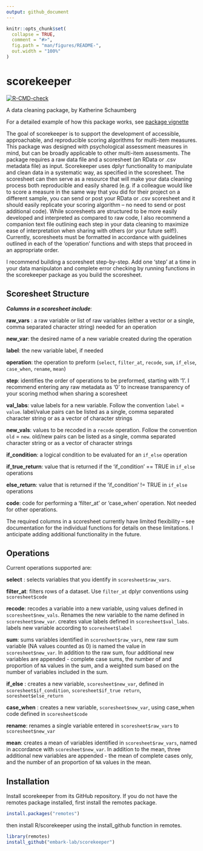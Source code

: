 ```yaml
---
output: github_document
---
```


<!-- README.md is generated from README.Rmd. Please edit that file -->

```r
knitr::opts_chunk$set(
  collapse = TRUE,
  comment = "#>",
  fig.path = "man/figures/README-",
  out.width = "100%"
)
```

# scorekeeper

<!-- badges: start -->
[![R-CMD-check](https://github.com/embark-lab/scorekeeper/workflows/R-CMD-check/badge.svg)](https://github.com/embark-lab/scorekeeper/actions)
<!-- badges: end -->

A data cleaning package, by Katherine Schaumberg

For a detailed example of how this package works, see [package vignette](https://embark-lab.github.io/scorekeeper/articles/scorekeeper-vignette.html)

The goal of scorekeeper is to support the development of accessible, approachable, and reproducible scoring algorithms for multi-item measures. This package was designed with psychological assessment measures in mind, but can be broadly applicable to other multi-item assessments. The package requires a raw data file and a scoresheet (an RData or .csv metadata file) as input. Scorekeeper uses dplyr functionality to manipulate and clean data in a systematic way, as specified in the scoresheet. The scoresheet can then serve as a resource that will make your data cleaning process both reproducible and easily shared (e.g. if a colleague would like to score a measure in the same way that you did for their project on a different sample, you can send or post your RData or .csv scoresheet and it should easily replicate your scoring algorithm -- no need to send or post additional code). While scoresheets are structured to be more easily developed and interpreted as compared to raw code, I also recommend a companion text file outlining each step in your data cleaning to maximize ease of interpretation when sharing with others (or your future self!). Currently, scoresheets must be formatted in accordance with guidelines outlined in each of the 'operation' functions and with steps that proceed in an appropriate order. 

I recommend building a scoresheet step-by-step. Add one 'step' at a time in your data manipulaton and complete error checking by running functions in the scorekeeper package as you build the scoresheet. 

## Scoresheet Structure

***Columns in a scoresheet include***: 

**raw_vars** : a raw variable or list of raw variables (either a vector or a single, comma separated character string) needed for an operation

**new_var**: the desired name of a new variable created during the operation

**label**: the new variable label, if needed

**operation**: the operation to preform (`select`, `filter_at`, `recode`, `sum`, `if_else`, `case_when`, `rename`, `mean`)

**step**: identifies the order of operations to be preformed, starting with '1'. I recommend entering any raw metadata as '0' to increase transparency of your scoring method when sharing a scoresheet

**val_labs**: value labels for a new variable. Follow the convention `label` = `value`. label/value pairs can be listed as a single, comma separated character string or as a vector of character strings

**new_vals**: values to be recoded in a `recode` operation. Follow the convention `old` = `new`. old/new pairs can be listed as a single, comma separated character string or as a vector of character strings

**if_condition**: a logical condition to be evaluated for an `if_else` operation

**if_true_return**: value that is returned if the 'if_condition' == TRUE in `if_else` operations

**else_return**: value that is returned if the 'if_condition' != TRUE in `if_else` operations

**code**: code for performing a 'filter_at' or 'case_when' operation. Not needed for other operations.

The required columns in a scoresheet currently have limited flexibility -- see documentation for the individual functions for details on these limitations. I anticipate adding additional functionality in the future. 

## Operations

Current  operations supported are: 

**select** : selects variables that you identify in `scoresheet$raw_vars`. 

**filter_at**: filters rows of a dataset. Use `filter_at` dplyr conventions using `scoresheet$code` 

**recode**: recodes a variable into a new variable, using values defined in `scoresheet$new_vals`. Renames the new variable to the name defined in `scoresheet$new_var`. creates value labels defined in `scoresheet$val_labs`. labels new variable according to `scoresheet$label`

**sum**: sums variables identified in `scoresheet$raw_vars`, new raw sum variable (NA values counted as 0) is named the value in `scoresheet$new_var`. In addition to the raw sum, four additional new variables are appended - complete case sums, the number of and proportion of `NA` values in the sum, and a weighted sum based on the number of variables included in the sum.

**if_else** : creates a new variable, `scoresheet$new_var`, defined in `scoresheet$if_condition`, `scoresheet$if_true return`, `soresheet$else_return`

**case_when** : creates a new variable, `scoresheet$new_var`, using case_when code defined in `scoresheet$code`

**rename**: renames a single variable entered in `scoresheet$raw_vars`  to `scoresheet$new_var`

**mean**: creates a mean of variables identified in `scoresheet$raw_vars`, named in accordance with `scoresheet$new_var`. In addition to the  mean, three additional new variables are appended - the mean of complete cases only, and the number of an proportion of `NA` values in the mean.

## Installation

Install scorekeeper from its GitHub repository. If you do not have the remotes package installed, first install the remotes package.

``` r
install.packages("remotes")
```

then install R/scorekeeper using the install_github function in remotes. 

``` r
library(remotes)
install_github("embark-lab/scorekeeper")
```

